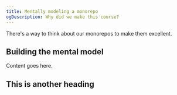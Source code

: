 ```yaml
---
title: Mentally modeling a monorepo
ogDescription: Why did we make this course?
---
```


There's a way to think about our monorepos to make them excellent.

## Building the mental model

Content goes here.

## This is another heading
